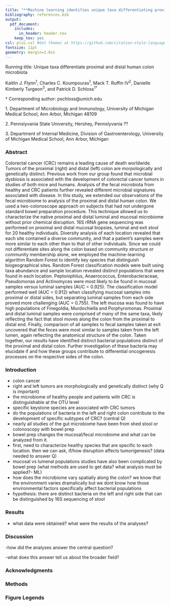 ```yaml
---
title: "**Machine learning identifies unique taxa differentiating proximal and distal human colonic microbiota**"
bibliography: references.bib
output:
  pdf_document:
    includes:
      in_header: header.tex
    keep_tex: yes
csl: plos.csl #Get themes at https://github.com/citation-style-language/styles
fontsize: 11pt
geometry: margin=1.0in
---
```

\vspace{35mm}

Running title: Unique taxa differentiate proximal and distal human colon microbiota

\vspace{35mm}


Kaitlin J. Flynn^1^, Charles C. Koumpouras^1^, Mack T. Ruffin IV^2^, Danielle Kimberly Turgeon^3^, and Patrick D. Schloss^1$\dagger$^

\vspace{35mm}

$\dagger$ Corresponding author: pschloss@umich.edu


1\. Department of Microbiology and Immunology, University of Michigan Medical School, Ann Arbor, Michigan 48109

2\. Pennslyvania State University, Hershey, Pennslyvania ??

3\. Department of Internal Medicine, Division of Gastroenterology, University of Michigan Medical School, Ann Arbor, Michigan


\newpage
\linenumbers


### Abstract

Colorectal cancer (CRC) remains a leading cause of death worldwide. Tumors of the proximal (right) and distal (left) colon are morpologically and genetically distinct. Previous work from our group found that microbial dysbiosis is associated with the development of colorectal cancer tumors in studies of both mice and humans. Analysis of the fecal microbiota from healthy and CRC patients further revealed different microbial signatures associated with disease. In this study, we extended our observations of the fecal microbiome to analysis of the proximal and distal human colon. We used a two-colonoscope approach on subjects that had not undergone standard bowel preparation procedure. This technique allowed us to characterize the native proximal and distal luminal and mucosal microbiome without prior chemical disruption. 16S rRNA gene sequencing was performed on proximal and distal mucosal biopsies, luminal and exit stool for 20 healthy individuals. Diversity analysis of each location revealed that each site contained a diverse community, and that a patient’s samples were more similar to each other than to that of other individuals. Since we could not differentiate sites along the colon based on community structure or community membership alone, we employed the machine-learning algorithm Random Forest to identify key species that distinguish biogeographical sites. Random Forest classification models were built using taxa abundance and sample location revealed distinct populations that were found in each location. Peptoniphilus, Anaerococcus, Enterobacteraceae, Pseudomonas and Actinomyces were most likely to be found in mucosal samples versus luminal samples (AUC = 0.925). The classification model performed well (AUC = 0.912) when classifying mucosal samples into proximal or distal sides, but separating luminal samples from each side proved more challenging (AUC = 0.755). The left mucosa was found to have high populations of Finegoldia, Murdochiella and Porphyromonas. Proximal and distal luminal samples were comprised of many of the same taxa, likely reflecting the fact that stool moves along the colon from the proximal to distal end. Finally, comparison of all samples to fecal samples taken at exit uncovered that the feces were most similar to samples taken from the left lumen, again reflecting the anatomical structure of the colon. Taken together, our results have identified distinct bacterial populations distinct of the proximal and distal colon. Further investigation of these bacteria may elucidate if and how these groups contribute to differential oncogenesis processes on the respective sides of the colon. 

### Introduction

- colon cancer 
- right and left tumors are morphologically and genetically distinct (why Q is important)
- the microbiome of healthy people and patients with CRC is distinguishable at the OTU level
- specific keystone species are associated with CRC tumors
- do the populations of bacteria in the left and right colon contribute to the development of specific subtypes of CRC? (central Q)
- nearly all studies of the gut microbiome have been from shed stool or colonoscopy with bowel prep
- bowel prep changes the mucosal/fecal microbiome and what can be analyzed from it. 
- first, need to characterize healthy species that are specific to each location. then we can ask, if/how disruption affects tumorigenesis? (data needed to answer Q)
- mucosal vs lumenal populations studies have also been complicated by bowel prep (what methods are used to get data? what analysis must be applied?- ML)
- how does the microbiome vary spatially along the colon? we know that the environment varies dramatically but we dont know how those environmental factors specifically affect bacterial populations 
- hypothesis: there are distinct bacteria on the left and right side that can be distinguished by 16S sequencing of stool


### Results

- what data were obtained? what were the results of the analyses?





### Discussion

-how did the analyses answer the central question?

-what does this answer tell us about the broader field?


### Acknowledgments 

### Methods

### Figure Legends
















